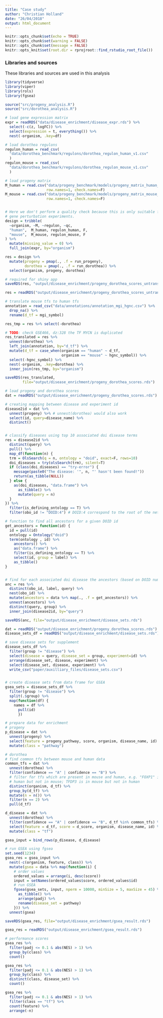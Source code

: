 ```yaml
---
title: "Case study"
author: "Christian Holland"
date: "26/04/2018"
output: html_document
---
```

```r
knitr::opts_chunk$set(echo = TRUE)
knitr::opts_chunk$set(warning = FALSE)
knitr::opts_chunk$set(message = FALSE)
knitr::opts_knit$set(root.dir = rprojroot::find_rstudio_root_file())
```

### Libraries and sources
These libraries and sources are used in this analysis 
```r
library(tidyverse)
library(viper)
library(rols)
library(fgsea)

source("src/progeny_analysis.R")
source("src/dorothea_analysis.R")
```

```r
# load gene expression matrix
expr = readRDS("data/disease_enrichment/disease_expr.rds") %>%
  select(-c(z, logFC)) %>%
  select(expression = t, everything()) %>%
  nest(-organism, .key=df)

# load dorothea regulons
regulon_human = read_csv(
  "data/dorothea_benchmark/regulons/dorothea_regulon_human_v1.csv"
  )
regulon_mouse = read_csv(
  "data/dorothea_benchmark/regulons/dorothea_regulon_mouse_v1.csv"
  )

# load progeny matrix
M_human = read.csv("data/progeny_benchmark/models/progeny_matrix_human_v1.csv", 
                   row.names=1, check.names=F)
M_mouse = read.csv("data/progeny_benchmark/models/progeny_matrix_mouse_v1.csv", 
                   row.names=1, check.names=F)


# Here we don't perform a quality check because this is only suitable for single
# gene perturbation experiments.
design = tribble(
  ~organism, ~M, ~regulon, ~qc,
  "human",  M_human, regulon_human, F,
  "mouse",  M_mouse, regulon_mouse, F
) %>%
  mutate(missing_value = 0) %>%
  full_join(expr, by="organism")

res = design %>%
  mutate(progeny = pmap(., .f = run_progeny),
         dorothea = pmap(., .f = run_dorothea)) %>%
  select(organism, progeny, dorothea)

# required for shiny app
saveRDS(res, "output/disease_enrichment/progeny_dorothea_scores_untranslated.rds")

res = readRDS("output/disease_enrichment/progeny_dorothea_scores_untranslated.rds")

# translate mouse tfs to human tfs
annotation = read_csv("data/annotations/annotation_mgi_hgnc.csv") %>%
  drop_na() %>%
  rename(d_tf = mgi_symbol)

res_tmp = res %>% select(-dorothea)

# TODO: check GSE466, dz:328 the TF MYCN is duplicated
res_translated = res %>% 
  unnest(dorothea) %>% 
  left_join(annotation, by="d_tf") %>%
  mutate(d_tf = case_when(organism == "human" ~ d_tf,
                          organism == "mouse" ~ hgnc_symbol)) %>%
  select(-hgnc_symbol) %>%
  nest(-organism, .key=dorothea) %>%
  inner_join(res_tmp, by="organism")

saveRDS(res_translated, 
        file="output/disease_enrichment/progeny_dorothea_scores.rds")
```

```r
# load progeny and dorothea scores
dat = readRDS("output/disease_enrichment/progeny_dorothea_scores.rds")

# creating mapping between disease and experiment id
disease2id = dat %>%
  unnest(progeny) %>% # unnest(dorothea) would also work
  select(id, query=disease_name) %>%
  distinct()


# classify diseases using top 10 associated doi disease terms
res = disease2id %>%
  distinct(query) %>%
  pull() %>%
  map_df(function(n) {
  trm = OlsSearch(q = n, ontology = "doid", exact=F, rows=10)
  doi_diseases = try(olsSearch(trm), silent=T)
  if (class(doi_diseases) == "try-error") {
    message(paste0("The disease: '", n, "' hasn't been found!"))
    return(as_tibble(NULL))
  } else {
    as(doi_diseases, "data.frame") %>%
      as_tibble() %>%
      mutate(query = n)
  }
}) %>%
  filter(is_defining_ontology == T) %>%
  filter(obo_id != "DOID:4") # DOID:4 correspond to the root of the network

# function to find all ancestors for a given DOID id
get_ancestors = function(id) {
  id = pull(id)
  ontology = Ontology("doid")
  term(ontology , id) %>%
    ancestors() %>%
    as("data.frame") %>% 
    filter(is_defining_ontology == T) %>%
    select(id, group = label) %>%
    as_tibble()
}


# find for each associated doi disease the ancestors (based on DOID number)
anc = res %>% 
  distinct(obo_id, label, query) %>%
  nest(obo_id) %>% 
  mutate(ancestors = data %>% map(., .f = get_ancestors)) %>%
  unnest(ancestors) %>%
  distinct(query, group) %>%
  inner_join(disease2id, by="query")

saveRDS(anc, file="output/disease_enrichment/disease_sets.rds")
```

```r
dat = readRDS("output/disease_enrichment/progeny_dorothea_scores.rds")
disease_sets_df = readRDS("output/disease_enrichment/disease_sets.rds")

# save disease sets for supplement
disease_sets_df %>% 
  filter(group != "disease") %>%
  select(disease = query, disease_set = group, experiment=id) %>%
  arrange(disease_set, disease, experiment) %>%
  select(disease_set, disease, experiment) %>%
  write_csv("paper/auxilliary_files/disease_sets.csv")


# create disease sets from data frame for GSEA
gsea_sets = disease_sets_df %>%
  filter(group != "disease") %>%
  split(.$group) %>%
  map(function(df) {
    names = df %>%
      pull(id)
      })

# prepare data for enrichment
# progeny
p_disease = dat %>%
  unnest(progeny) %>%
  select(feature = progeny_pathway, score, organism, disease_name, id) %>%
  mutate(class = "pathway")

# dorothea
# find common tfs between mouse and human data
common_tfs = dat %>%
  unnest(dorothea) %>%
  filter(confidence == "A" | confidence == "B") %>%
  # filter for tfs which are present in mouse and human, e.g. "FOXP1" is in 
  # human but not in mouse; TFDP3 is in mouse but not in human
  distinct(organism, d_tf) %>%
  group_by(d_tf) %>%
  mutate(n = n()) %>%
  filter(n == 2) %>%
  pull(d_tf)

d_disease = dat %>%
  unnest(dorothea) %>%
  filter(confidence == "A" | confidence == "B", d_tf %in% common_tfs) %>%
  select(feature = d_tf, score = d_score, organism, disease_name, id) %>%
  mutate(class = "tf")

gsea_input = bind_rows(p_disease, d_disease)

# run GSEA using fgsea 
set.seed(1234)
gsea_res = gsea_input %>%
  nest(-c(organism, feature, class)) %>%
  mutate(gsea = data %>% map(function(i) {
    # order values
    ordered_values = arrange(i, desc(score))
    input = setNames(ordered_values$score, ordered_values$id)
    # run GSEA
    fgsea(gsea_sets, input, nperm = 10000, minSize = 5, maxSize = 45) %>%
      as_tibble() %>%
      arrange(padj) %>%
      rename(disease_set = pathway)
    })) %>%
  unnest(gsea)

saveRDS(gsea_res, file="output/disease_enrichment/gsea_result.rds")

gsea_res = readRDS("output/disease_enrichment/gsea_result.rds")

# performance scores
gsea_res %>%
  filter(padj <= 0.1 & abs(NES) > 1) %>%
  group_by(class) %>%
  count() 

gsea_res %>%
  filter(padj <= 0.1 & abs(NES) > 1) %>%
  group_by(class) %>%
  distinct(class, disease_set) %>%
  count()

gsea_res %>%
  filter(padj <= 0.1 & abs(NES) > 1) %>%
  filter(class == "tf") %>%
  count(feature) %>%
  arrange(-n)
```
